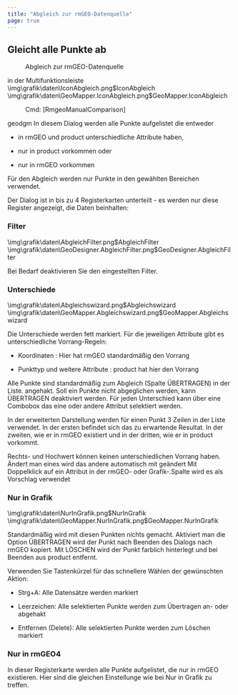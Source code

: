 ```yaml
---
title: "Abgleich zur rmGEO-Datenquelle"
page: true
---
```

## Gleicht alle Punkte ab
 <Menu>Abgleich zur rmGEO-Datenquelle</Menu>  in der Multifunktionsleiste<GeoDesigner>
<Image>\img\grafik\daten\IconAbgleich.png$IconAbgleich</Image>
</GeoDesigner>
<GeoMapper>
<Image>\img\grafik\daten\GeoMapper.IconAbgleich.png$GeoMapper.IconAbgleich</Image>
</GeoMapper>
<GeoDesigner> <Menu> Cmd: [RmgeoManualComparison] </Menu> 

 <Placeholder>geodgm</Placeholder> </GeoDesigner>
In diesem Dialog werden alle Punkte aufgelistet die entweder

- in rmGEO und <Placeholder>product</Placeholder> unterschiedliche Attribute haben,

- nur in <Placeholder>product</Placeholder> vorkommen oder

- nur in rmGEO vorkommen




<Success>
F&#252;r den Abgleich werden nur Punkte in den gew&#228;hlten Bereichen verwendet.
</Success>


Der Dialog ist in bis zu 4 Registerkarten unterteilt - es werden nur diese Register angezeigt, die Daten beinhalten:
### Filter
<GeoMapper>
<Image>\img\grafik\daten\AbgleichFilter.png$AbgleichFilter</Image>
</GeoMapper>
<GeoDesigner>
<Image>\img\grafik\daten\GeoDesigner.AbgleichFilter.png$GeoDesigner.AbgleichFilter</Image>
</GeoDesigner>

Bei Bedarf deaktivieren Sie den eingestellten Filter.

### Unterschiede
<GeoDesigner>
<Image>\img\grafik\daten\Abgleichswizard.png$Abgleichswizard</Image>
</GeoDesigner>
<GeoMapper>
<Image>\img\grafik\daten\GeoMapper.Abgleichswizard.png$GeoMapper.Abgleichswizard</Image>
</GeoMapper>


Die Unterschiede werden fett markiert. F&#252;r die jeweiligen Attribute gibt es unterschiedliche Vorrang-Regeln:

- <Bold> Koordinaten </Bold> : Hier hat rmGEO standardm&#228;&#223;ig den Vorrang

- <Bold> Punkttyp </Bold>  und weitere <Bold> Attribute </Bold> : <Placeholder>product</Placeholder> hat hier den Vorrang




Alle Punkte sind standardm&#228;&#223;ig zum Abgleich (Spalte &#220;BERTRAGEN) in der Liste. angehakt. Soll ein Punkte nicht abgeglichen werden, kann &#220;BERTRAGEN deaktiviert werden.
F&#252;r jeden Unterschied kann &#252;ber eine Combobox das eine oder andere Attribut selektiert werden.

In der erweiterten Darstellung werden f&#252;r einen Punkt 3 Zeilen in der Liste verwendet. In der ersten befindet sich das zu erwartende Resultat. In der zweiten, wie er in rmGEO existiert und  in der dritten, wie er in  <Placeholder>product</Placeholder> vorkommt.

<Success>
Rechts- und Hochwert k&#246;nnen keinen unterschiedlichen Vorrang haben. &#196;ndert man eines wird das andere automatisch mit ge&#228;ndert
</Success>

<Success>
Mit Doppelklick auf ein Attribut in der rmGEO- oder Grafik-.Spalte wird es als Vorschlag verwendet
</Success>


### Nur in Grafik
<GeoDesigner>
<Image>\img\grafik\daten\NurInGrafik.png$NurInGrafik</Image>
</GeoDesigner>
<GeoMapper>
<Image>\img\grafik\daten\GeoMapper.NurInGrafik.png$GeoMapper.NurInGrafik</Image>
</GeoMapper>


Standardm&#228;&#223;ig wird mit diesen Punkten nichts gemacht. Aktiviert man die Option &#220;BERTRAGEN wird der Punkt nach Beenden des Dialogs nach rmGEO kopiert. Mit L&#214;SCHEN wird der Punkt farblich hinterlegt und bei Beenden aus  <Placeholder>product</Placeholder> entfernt.

<Success>
Verwenden Sie Tastenk&#252;rzel f&#252;r das schnellere W&#228;hlen der gew&#252;nschten Aktion:

- Strg+A: Alle Datens&#228;tze werden markiert


- Leerzeichen: Alle selektierten Punkte werden zum &#220;bertragen an- oder abgehakt


- Entfernen (Delete): Alle selektierten Punkte werden zum L&#246;schen markiert




</Success>


###  Nur in rmGEO4

In dieser Registerkarte werden alle Punkte aufgelistet, die nur in rmGEO existieren.
Hier sind die gleichen Einstellunge wie bei  <Bold> Nur in Grafik </Bold>  zu treffen.

